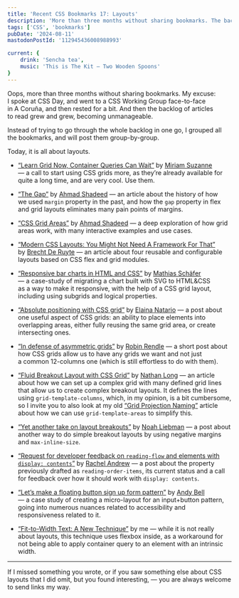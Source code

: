```yaml
---
title: 'Recent CSS Bookmarks 17: Layouts'
description: 'More than three months without sharing bookmarks. The backlog of articles to read grew and grew, becoming unmanageable. Instead of trying to go through the whole backlog in one go, I grouped all the bookmarks, and will post them group-by-group. Today, it is all about layouts.'
tags: ['CSS', 'bookmarks']
pubDate: '2024-08-11'
mastodonPostId: '112945436008988993'

current: {
	drink: 'Sencha tea',
    music: 'This is The Kit — Two Wooden Spoons'
}
---
```


Oops, more than three months without sharing bookmarks. My excuse: I spoke at CSS Day, and went to a CSS Working Group face-to-face in A Coruña, and then rested for a bit. And then the backlog of articles to read grew and grew, becoming unmanageable.

Instead of trying to go through the whole backlog in one go, I grouped all the bookmarks, and will post them group-by-group.

Today, it is all about layouts.

- [“Learn Grid Now, Container Queries Can Wait”](https://www.oddbird.net/2024/06/13/css-layout/) by [Miriam Suzanne](https://www.miriamsuzanne.com/) — a call to start using CSS grids more, as they’re already available for quite a long time, and are very cool. Use them.

- [“The Gap”](https://ishadeed.com/article/the-gap/) by [Ahmad Shadeed](https://ishadeed.com/) — an article about the history of how we used `margin` property in the past, and how the `gap` property in flex and grid layouts eliminates many pain points of margins.

- [“CSS Grid Areas”](https://ishadeed.com/article/css-grid-area/) by [Ahmad Shadeed](https://ishadeed.com/) — a deep exploration of how grid areas work, with many interactive examples and use cases.

- [“Modern CSS Layouts: You Might Not Need A Framework For That”](https://www.smashingmagazine.com/2024/05/modern-css-layouts-no-framework-needed/) by [Brecht De Ruyte](https://utilitybend.com/) — an article about four reusable and configurable layouts based on CSS flex and grid modules.

- [“Responsive bar charts in HTML and CSS”](https://9elements.com/blog/responsive-bar-charts-in-html-and-css/) by [Mathias Schäfer](https://molily.de/) — a case-study of migrating a chart built with SVG to HTML&CSS as a way to make it responsive, with the help of a CSS grid layout, including using subgrids and logical properties.

- [“Absolute positioning with CSS grid”](https://thoughtbot.com/blog/absolute-positioning-with-css-grid) by [Elaina Natario](https://www.elainanatario.com/) — a post about one useful aspect of CSS grids: an ability to place elements into overlapping areas, either fully reusing the same grid area, or create intersecting ones.

- [“In defense of asymmetric grids”](https://csscade.com/in-defense-of-asymmetric-grids/) by [Robin Rendle](https://robinrendle.com/) — a short post about how CSS grids allow us to have any grids we want and not just a common 12-columns one (which is still effortless to do with them).

- [“Fluid Breakout Layout with CSS Grid”](https://www.viget.com/articles/fluid-breakout-layout-css-grid/) by [Nathan Long](https://nathan-long.com/) — an article about how we can set up a complex grid with many defined grid lines that allow us to create complex breakout layouts. It defines the lines using `grid-template-columns`, which, in my opinion, is a bit cumbersome, so I invite you to also look at my old [“Grid Projection Naming”](https://kizu.dev/grid-projection-naming/) article about how we can use `grid-template-areas` to simplify this.

- [“Yet another take on layout breakouts”](https://noahliebman.net/2024/05/yet-another-take-on-layout-breakouts/) by [Noah Liebman](https://noahliebman.net/) — a post about another way to do simple breakout layouts by using negative margins and `max-inline-size`.

- [“Request for developer feedback on `reading-flow` and elements with `display: contents`”](https://developer.chrome.com/blog/reading-flow-display-contents) by [Rachel Andrew](https://rachelandrew.co.uk/) — a post about the property previously drafted as `reading-order-items`, its current status and a call for feedback over how it should work with `display: contents`.

- [“Let’s make a floating button sign up form pattern”](https://piccalil.li/blog/lets-make-a-floating-button-sign-up-form-pattern/) by [Andy Bell](https://andy-bell.co.uk/) — a case study of creating a micro-layout for an input+button pattern, going into numerous nuances related to accessibility and responsiveness related to it.

- [“Fit-to-Width Text: A New Technique”](https://kizu.dev/fit-to-width/) by me — while it is not really about layouts, this technique uses flexbox inside, as a workaround for not being able to apply container query to an element with an intrinsic width.

- - -

If I missed something you wrote, or if you saw something else about CSS layouts that I did omit, but you found interesting, — you are always welcome to send links my way.
